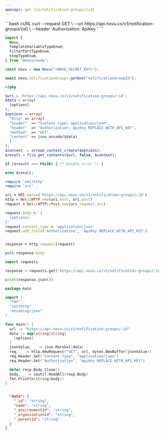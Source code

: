 ```yaml
---
openapi: get /v1/notification-groups/{id}
---
```



<ApikeyWarning />

<RequestExample>
```bash cURL
curl --request GET \
--url https://api.novu.co/v1/notification-groups/{id} \
--header 'Authorization: ApiKey <NOVU_SECRET_KEY>'
```

```javascript Node.js
import {
  Novu,
  TemplateVariableTypeEnum,
  FilterPartTypeEnum,
  StepTypeEnum,
} from "@novu/node";

const novu = new Novu("<NOVU_SECRET_KEY>");

await novu.notificationGroups.getOne("notificationGroupId");
```

```php PHP
<?php

$url = 'https://api.novu.co/v1/notification-groups/:id';
$data = array(
  [options]
);
$options = array(
  "http" => array(
  "header"  => "Content-type: application/json",
  "header"  => "Authorization: ApiKey REPLACE_WITH_API_KEY",
  "method"  => "GET",
  "content" => json_encode($data)
  )
);
$context  = stream_context_create($options);
$result = file_get_contents($url, false, $context);

if ($result === FALSE) { /* Handle error */ }

echo $result;

```

```ruby Ruby
require 'net/http'
require 'uri'

uri = URI.parse('https://api.novu.co/v1/notification-groups/:id')
http = Net::HTTP.new(uri.host, uri.port)
request = Net::HTTP::Post.new(uri.request_uri)

request.body = '{
  [options]
}'
request.content_type = 'application/json'
request.add_field('Authorization', 'ApiKey REPLACE_WITH_API_KEY')


response = http.request(request)

puts response.body

```

```python Python
import requests

response = requests.get('https://api.novu.co/v1/notification-groups/:id')

print(response.json())

```

```go Go
package main

import (
  "fmt"
  "net/http"
  "encoding/json"
)

func main() {
  url := "https://api.novu.co/v1/notification-groups/:id"
  data := map[string]string{
    [options]
  }
  jsonValue, _ := json.Marshal(data)
  req, _ := http.NewRequest("GET", url, bytes.NewBuffer(jsonValue))
  req.Header.Set("Content-Type", "application/json")
  req.Header.Set("Authorization", "ApiKey REPLACE_WITH_API_KEY")

  defer resp.Body.Close()
  body, _ := ioutil.ReadAll(resp.Body)
  fmt.Println(string(body))
}

```

</RequestExample>

<ResponseExample>

```json Response

  "data": {
    "_id": "string",
    "name": "string",
    "_environmentId": "string",
    "_organizationId": "string",
    "_parentId": "string"
  }
}
```

</ResponseExample>
